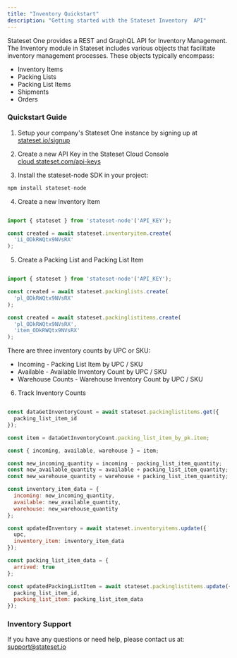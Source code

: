 ```yaml
---
title: "Inventory Quickstart"
description: "Getting started with the Stateset Inventory  API"
---
```


Stateset One provides a REST and GraphQL API for Inventory Management. The Inventory module in Stateset includes various objects that facilitate inventory management processes. These objects typically encompass:

- Inventory Items
- Packing Lists
- Packing List Items
- Shipments
- Orders

### Quickstart Guide

1) Setup your company's Stateset One instance by signing up at <a href="https://stateset.io/signup">stateset.io/signup</a>

2) Create a new API Key in the Stateset Cloud Console <a href="https://cloud.stateset.com/api-keys">cloud.stateset.com/api-keys</a>

3) Install the stateset-node SDK in your project:

```jsx
npm install stateset-node
```

4) Create a new Inventory Item

```jsx javascript   

import { stateset } from 'stateset-node'('API_KEY');

const created = await stateset.inventoryitem.create(
  'ii_ODkRWQtx9NVsRX'
);

```

5) Create a Packing List and Packing List Item

```jsx javascript

import { stateset } from 'stateset-node'('API_KEY');

const created = await stateset.packinglists.create(
  'pl_ODkRWQtx9NVsRX'
);

const created = await stateset.packinglistitems.create(
  'pl_ODkRWQtx9NVsRX',
  'item_ODkRWQtx9NVsRX'
);

```

There are three inventory counts by UPC or SKU:

- Incoming - Packing List Item by UPC / SKU
- Available - Available Inventory Count by UPC / SKU
- Warehouse Counts - Warehouse Inventory Count by UPC / SKU

6) Track Inventory Counts

```jsx javascript

const dataGetInventoryCount = await stateset.packinglistitems.get({
  packing_list_item_id
});

const item = dataGetInventoryCount.packing_list_item_by_pk.item;

const { incoming, available, warehouse } = item;

const new_incoming_quantity = incoming - packing_list_item_quantity;
const new_available_quantity = available + packing_list_item_quantity;
const new_warehouse_quantity = warehouse + packing_list_item_quantity;

const inventory_item_data = {
  incoming: new_incoming_quantity,
  available: new_available_quantity,
  warehouse: new_warehouse_quantity
};

const updatedInventory = await stateset.inventoryitems.update({
  upc,
  inventory_item: inventory_item_data
});

const packing_list_item_data = {
  arrived: true
};

const updatedPackingListItem = await stateset.packinglistitems.update({
  packing_list_item_id,
  packing_list_item: packing_list_item_data
});

```

### Inventory Support

If you have any questions or need help, please contact us at: <a href="mailTo:support@stateset.io">support@stateset.io</a>